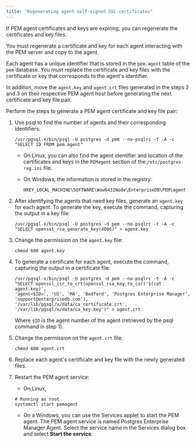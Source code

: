 ```yaml
---
title: "Regenerating agent self-signed SSL certificates"
---
```


If PEM agent certificates and keys are expiring, you can regenerate the certificates and key files.

You must regenerate a certificate and key for each agent interacting with the PEM server and copy to the agent.

Each agent has a unique identifier that is stored in the `pem.agent` table of the `pem` database. You must replace the certificate and key files with the certificate or key that corresponds to the agent's identifier. 

In addition, move the `agent.key` and `agent.crt` files generated in the steps 2 and 3 on their respective PEM agent host before generating the next certificate and key file pair.

Perform the steps to generate a PEM agent certificate and key file pair:

1.  Use psql to find the number of agents and their corresponding identifiers:

    ```shell
    /usr/pgsql-x/bin/psql -U postgres -d pem --no-psqlrc -t -A -c "SELECT ID FROM pem.agent"
    ```

    -   On Linux, you can also find the agent identifier and location of the certificates and keys in the `PEMagent` section of the `/etc/postgres-reg.ini` file.

    -   On Windows, the information is stored in the registry:

        ```shell
        HKEY_LOCAL_MACHINE\SOFTWARE\Wow6432Node\EnterpriseDB\PEM\agent
        ```

2.  After identifying the agents that need key files, generate an `agent.key` for each agent. To generate the key, execute the command, capturing the output in a key file:

    ```shell
    /usr/pgsql-x/bin/psql -U postgres -d pem --no-psqlrc -t -A -c "SELECT openssl_rsa_generate_key(4096)" > agent.key
    ```

3.  Change the permission on the `agent.key` file:

    ```shell
    chmod 600 agent.key
    ```

4.  To generate a certificate for each agent, execute the command, capturing the output in a certificate file:

    ```shell
    /usr/pgsql-x/bin/psql -U postgres -d pem --no-psqlrc -t -A -c
    "SELECT openssl_csr_to_crt(openssl_rsa_key_to_csr('$(cat agent.key)',
    'agent<$ID>', 'US', 'MA', 'Bedford', 'Postgres Enterprise Manager',
    'support@enterprisedb.com'),
    '/var/lib/pgsql/x/data/ca_certificate.crt',
    '/var/lib/pgsql/x/data/ca_key.key')" > agent.crt
    ```

    Where `$ID` is the agent number of the agent (retrieved by the psql command in step 1).

5.  Change the permission on the `agent.crt` file:

    ```shell
    chmod 600 agent.crt
    ```

6.  Replace each agent's certificate and key file with the newly generated files. 

7.  Restart the PEM agent service:

    -   On Linux,

    ```shell
    # Running as root
    systemctl start pemagent
    ```

    -   On a Windows, you can use the Services applet to start the PEM agent. The PEM agent service is named Postgres Enterprise Manager Agent. Select the service name in the Services dialog box and select **Start the service**.



